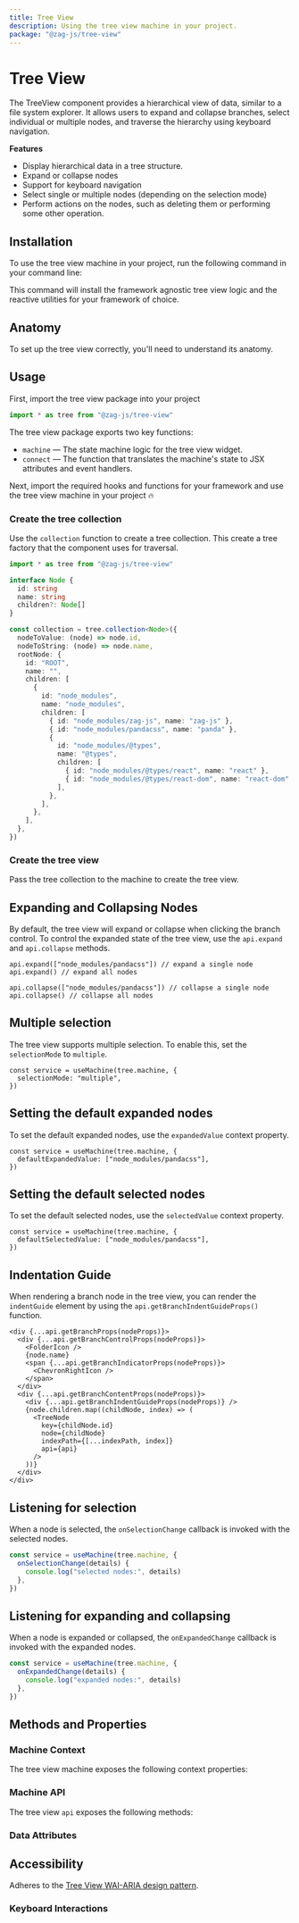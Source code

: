 ```yaml
---
title: Tree View
description: Using the tree view machine in your project.
package: "@zag-js/tree-view"
---
```


# Tree View

The TreeView component provides a hierarchical view of data, similar to a file
system explorer. It allows users to expand and collapse branches, select
individual or multiple nodes, and traverse the hierarchy using keyboard
navigation.

<Resources pkg="@zag-js/tree-view" />

<Showcase id="TreeView" />

**Features**

- Display hierarchical data in a tree structure.
- Expand or collapse nodes
- Support for keyboard navigation
- Select single or multiple nodes (depending on the selection mode)
- Perform actions on the nodes, such as deleting them or performing some other
  operation.

## Installation

To use the tree view machine in your project, run the following command in your
command line:

<CodeSnippet id="tree-view/installation.mdx" />

This command will install the framework agnostic tree view logic and the
reactive utilities for your framework of choice.

## Anatomy

To set up the tree view correctly, you'll need to understand its anatomy.

<Anatomy id="tree-view" />

## Usage

First, import the tree view package into your project

```jsx
import * as tree from "@zag-js/tree-view"
```

The tree view package exports two key functions:

- `machine` — The state machine logic for the tree view widget.
- `connect` — The function that translates the machine's state to JSX attributes
  and event handlers.

Next, import the required hooks and functions for your framework and use the
tree view machine in your project 🔥

### Create the tree collection

Use the `collection` function to create a tree collection. This create a tree
factory that the component uses for traversal.

```ts
import * as tree from "@zag-js/tree-view"

interface Node {
  id: string
  name: string
  children?: Node[]
}

const collection = tree.collection<Node>({
  nodeToValue: (node) => node.id,
  nodeToString: (node) => node.name,
  rootNode: {
    id: "ROOT",
    name: "",
    children: [
      {
        id: "node_modules",
        name: "node_modules",
        children: [
          { id: "node_modules/zag-js", name: "zag-js" },
          { id: "node_modules/pandacss", name: "panda" },
          {
            id: "node_modules/@types",
            name: "@types",
            children: [
              { id: "node_modules/@types/react", name: "react" },
              { id: "node_modules/@types/react-dom", name: "react-dom" },
            ],
          },
        ],
      },
    ],
  },
})
```

### Create the tree view

Pass the tree collection to the machine to create the tree view.

<CodeSnippet id="tree-view/usage.mdx" />

## Expanding and Collapsing Nodes

By default, the tree view will expand or collapse when clicking the branch
control. To control the expanded state of the tree view, use the `api.expand`
and `api.collapse` methods.

```tsx
api.expand(["node_modules/pandacss"]) // expand a single node
api.expand() // expand all nodes

api.collapse(["node_modules/pandacss"]) // collapse a single node
api.collapse() // collapse all nodes
```

## Multiple selection

The tree view supports multiple selection. To enable this, set the
`selectionMode` to `multiple`.

```tsx {2}
const service = useMachine(tree.machine, {
  selectionMode: "multiple",
})
```

## Setting the default expanded nodes

To set the default expanded nodes, use the `expandedValue` context property.

```tsx {2}
const service = useMachine(tree.machine, {
  defaultExpandedValue: ["node_modules/pandacss"],
})
```

## Setting the default selected nodes

To set the default selected nodes, use the `selectedValue` context property.

```tsx {2}
const service = useMachine(tree.machine, {
  defaultSelectedValue: ["node_modules/pandacss"],
})
```

## Indentation Guide

When rendering a branch node in the tree view, you can render the `indentGuide`
element by using the `api.getBranchIndentGuideProps()` function.

```tsx {9}
<div {...api.getBranchProps(nodeProps)}>
  <div {...api.getBranchControlProps(nodeProps)}>
    <FolderIcon />
    {node.name}
    <span {...api.getBranchIndicatorProps(nodeProps)}>
      <ChevronRightIcon />
    </span>
  </div>
  <div {...api.getBranchContentProps(nodeProps)}>
    <div {...api.getBranchIndentGuideProps(nodeProps)} />
    {node.children.map((childNode, index) => (
      <TreeNode
        key={childNode.id}
        node={childNode}
        indexPath={[...indexPath, index]}
        api={api}
      />
    ))}
  </div>
</div>
```

## Listening for selection

When a node is selected, the `onSelectionChange` callback is invoked with the
selected nodes.

```jsx {2-5}
const service = useMachine(tree.machine, {
  onSelectionChange(details) {
    console.log("selected nodes:", details)
  },
})
```

## Listening for expanding and collapsing

When a node is expanded or collapsed, the `onExpandedChange` callback is invoked
with the expanded nodes.

```jsx {2-5}
const service = useMachine(tree.machine, {
  onExpandedChange(details) {
    console.log("expanded nodes:", details)
  },
})
```

## Methods and Properties

### Machine Context

The tree view machine exposes the following context properties:

<ContextTable name="tree-view" />

### Machine API

The tree view `api` exposes the following methods:

<ApiTable name="tree-view" />

### Data Attributes

<DataAttrTable name="tree-view" />

## Accessibility

Adheres to the
[Tree View WAI-ARIA design pattern](https://www.w3.org/WAI/ARIA/apg/patterns/treeview).

### Keyboard Interactions

<KeyboardTable name="tree-view" />
